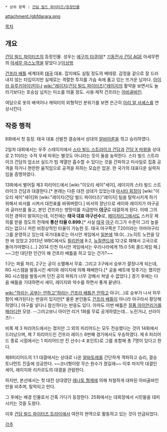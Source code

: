  * 상위 항목 : [[건담 빌드 파이터즈/등장인물]]

attachment:/gbfdarara.png

[[목차]]
== 개요 ==
[[건담 빌드 파이터즈]]의 등장인물. 성우는 [[에구치 타쿠야]][* [[기동전사 건담 AGE]] 아세무편의 [[아세무 아스노]]역을 맡았다.]/[[이상범]]

[[건프라 배틀]] 세계대회 [[태국]] 대표. 잡지에도 실릴 정도의 베테랑. 감정을 겉으로 잘 드러내지 않는 타입이지만 실제로는 격렬한 투지를 가슴 속에 품고 있는 뜨거운 남자다. [[아이라 유루키아이넨]]이나 [[wiki:"레이지(건담 빌드 파이터즈)"레이지]]의 활약을 보면서도 놀라기보다는 호승심 넘치는 미소를 띄울 정도. 사용·제작 건프라는 [[아비골바인]].

여담으로 옷의 배색이나 캐릭터의 외형적인 분위기를 보면 은근히 [[아리 알 서셰스]]를 연상시킨다.
== 작중 행적 ==
8화에서 첫 등장. 태국 대표 선발전 결승에서 상대의 [[알바아론]]을 꺾고 승리하였다.

2일차 대회에서는 우주 스테이지에서 [[스타 빌드 스트라이크 건담]]과 [[건담 X 마왕]]을 상대로 2:1이라는 수적 우세 따위는 별것도 아니라는 듯이 둘을 농락한다. 스타 빌드 스트라이크 건담의 업소브 실드가 빔 계열만 흡수할 수 있다는 것을 간파하고 미사일로 집중 공격을 하거나 현란한 움직임으로 공격을 피하는 모습은 압권. 한 국가의 대표다운 실력자임을 증명하였다.

13화에서 벌어질 제3 피리어드에서 [wiki:"이오리 세이"세이], 레이지의 스타 빌드 스트라이크 건담과 대결한다.[* 본래는 다른 대전 상대가 있었는데 [[마시타 회장]]이 [wiki:"이오리 세이"세이]와 [wiki:"레이지(건담 빌드 파이터즈)"레이지] 팀을 탈락시키게 하기 위해서 비서를 시켜서 대전표를 바꿔버렸다.] 비서의 장난으로 세이와 레이지가 야구공과 글러브를 들고, 본인 건프라는 방망이를 지급받아 '''[[야구]]'''로 대결하게 된다. 이때 그의 이전 경력이 밝혀지는데, 이전에는 '''태국 대표 야구선수'''로, [[메이저리그]]에서도 스카웃 제의를 받을 정도의 천재에 '''통산 타율 0.899.'''[* 사실 [[태국]] [[야구]] 리그가 수준이 그리 높을 리는 없으니 저런 비정상적인 타율이 가능한 듯. 태국 야구쪽은 T20이라는 아마야구리그를 운영하고 있는데 국가대표로는 아시안 게임에서 [[일본]]에 18:0(…)노히트 노런을 당한 바 있었고 2013년 WBC에서도 [[필리핀]]에 8:2, [[뉴질랜드]]에 12:2로 패해서 고국으로 돌아가야했다.(…) 2014 인천 아시안 게임에서는 우리나라에게 15:0 5회 콜드게임 패.] ~~그런 대단한 인간이 왜 건프라 배틀을 하고 있는 건가?~~

1구는 파울 처리, 2구는 공이 소멸해서 무효. 그리고 3구에서 승부가 결정나게 되는데, RG 시스템을 발동시킨 세이와 레이지에 의해 패배한다.[* 공을 배트에 맞추기는 했지만 RG 시스템을 발동시켜 던진 공의 파워가 너무 강해서 쳐낼 수 없었다.] 경기 후에는 다음 배틀을 기대하면서 세이, 레이지와 악수를 하면서 좋게 끝낸다.

[[wiki:"하라는 공부는 안하고"하라는 건프라 배틀은 안하고]] 야구(…)로 승부가 나서 허무함이 배가된다는 반응이 있지만[* 물론 본인들도 [[건프라 배틀]]이 아니라 야구라서 황당해하였다.] 야구를 넣다니 참신하다는 반응도 있다. 아마도 이번 배틀은 [[질풍 아이언리거]]를 [[패러디]]한 모양. --그러고보니 아이언 리거 1화를 무료 공개하였는데... 노린거냐, 선라이즈!--

비록 제 3 피리어드에서는 졌지만 그 외의 피리어드는 모두 전승했다는 것이 14화에서 드러났으며, 제 7 피리어드인 건프라 레이스 6번째 경기에서도 우승하였다. 제 6 피리어드 종료 시점에서는 1 피리어드만 진 선수(-4 포인트)로 그를 포함해 총 7명이 있다고 한다.

제8피리어드의 1:1 대결에서는 상대로 나온 [[알바토레]]를 간단하게 격파하고 승리, 결승 토너먼트 진출에 성공한다. ~~코너형이랑 무슨 원수가 졌길래~~ 이후 마지막 대결인 세이, 레이지와 리카르도의 대결을 관람한다.

하지만, 본선에서는 첫 대전 상대였던 [[레나토 형제]]에 의해 처철하게 대파된 아비골바인만을 비추며, 탈락되고 만다.

그 후에는 배경 인물로서 간혹 가다가 등장한다. 25화에서는 대회장에서 시민들을 대피시키는 것을 도왔다.

이후 [[건담 빌드 파이터즈 트라이]]에서 여전히 현역으로 활동하고 있는 것이 언급되었다.

[[각주]]
